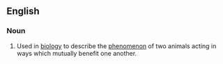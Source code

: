 ==English==
===Noun===
{{wikipedia}}
{{en-noun|head=[[reciprocal]] [[altruism]]}}
# {{context|biology|lang=en}} Used in [[biology]] to describe the [[phenomenon]] of two animals acting in ways which mutually benefit one another.